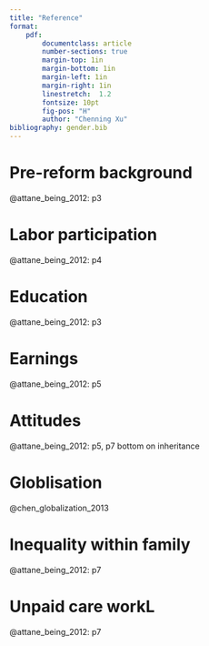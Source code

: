 ```yaml
---
title: "Reference"
format: 
    pdf:
        documentclass: article 
        number-sections: true
        margin-top: 1in
        margin-bottom: 1in
        margin-left: 1in
        margin-right: 1in
        linestretch:  1.2
        fontsize: 10pt
        fig-pos: "H"
        author: "Chenning Xu"
bibliography: gender.bib
---
```


# Pre-reform background
@attane_being_2012: p3

# Labor participation
@attane_being_2012: p4

# Education
@attane_being_2012: p3

# Earnings
@attane_being_2012: p5

# Attitudes
@attane_being_2012: p5, p7 bottom on inheritance

# Globlisation
@chen_globalization_2013

# Inequality within family
@attane_being_2012: p7

# Unpaid care workL
@attane_being_2012: p7

